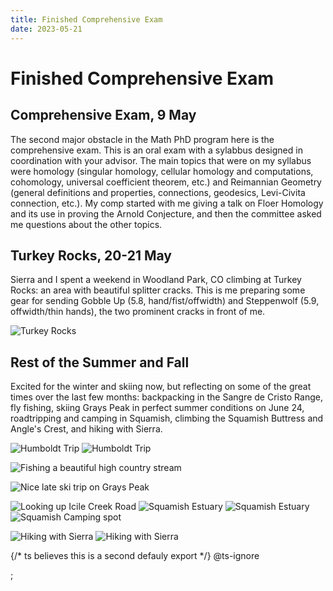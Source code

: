 ---
title: Finished Comprehensive Exam
date: 2023-05-21
---

# Finished Comprehensive Exam

## Comprehensive Exam, 9 May

The second major obstacle in the Math PhD program here is the comprehensive exam. This is an oral exam with a sylabbus designed in coordination with your advisor. The main topics that were on my syllabus were homology (singular homology, cellular homology and computations, cohomology, universal coefficient theorem, etc.) and Reimannian Geometry (general definitions and properties, connections, geodesics, Levi-Civita connection, etc.). My comp started with me giving a talk on Floer Homology and its use in proving the Arnold Conjecture, and then the committee asked me questions about the other topics.

## Turkey Rocks, 20-21 May

Sierra and I spent a weekend in Woodland Park, CO climbing at Turkey Rocks: an area with beautiful splitter cracks. This is me preparing some gear for sending Gobble Up (5.8, hand/fist/offwidth) and Steppenwolf (5.9, offwidth/thin hands), the two prominent cracks in front of me.

<Image src={tr} className={styles.imageVert} alt="Turkey Rocks" />

## Rest of the Summer and Fall

Excited for the winter and skiing now, but reflecting on some of the great times over the last few months: backpacking in the Sangre de Cristo Range, fly fishing, skiing Grays Peak in perfect summer conditions on June 24, roadtripping and camping in Squamish, climbing the Squamish Buttress and Angle's Crest, and hiking with Sierra.

<Image src={humboldt} className={styles.image} alt="Humboldt Trip" />
<Image src={humboldt1} className={styles.image} alt="Humboldt Trip" />

<Image
  src={southplatte}
  className={styles.image}
  alt="Fishing a beautiful high country stream"
/>

<Image
  src={grays}
  className={styles.image}
  alt="Nice late ski trip on Grays Peak"
/>

<Image
  src={icicle}
  className={styles.image}
  alt="Looking up Icile Creek Road"
/>
<Image src={estu} className={styles.image} alt="Squamish Estuary" />
<Image src={estu1} className={styles.image} alt="Squamish Estuary" />
<Image src={camp} className={styles.image} alt="Squamish Camping spot" />

<Image src={coon} className={styles.image} alt="Hiking with Sierra" />
<Image src={hessie} className={styles.image} alt="Hiking with Sierra" />

{/* ts believes this is a second defauly export */}
@ts-ignore








;
